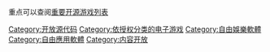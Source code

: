 {{Catmore}}
重点可以查阅[[重要开源游戏列表|重要开源游戏列表]]
{{Commonscat|Free video games}}

[[Category:开放源代码|Category:开放源代码]]
[[Category:依授权分类的电子游戏|Category:依授权分类的电子游戏]]
[[Category:自由娛樂軟體|Category:自由娛樂軟體]]
[[Category:自由應用軟體|Category:自由應用軟體]]
[[Category:内容开放|Category:内容开放]]